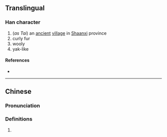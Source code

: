 {{character info}}
==Translingual==

===Han character===
{{Han char|rn=66|rad=攴|as=15|sn=19|four=47298|canj=JKMDO|ids=⿸𠩺來}}

# (''as Tai'') an [[ancient]] [[village]] in [[Shaanxi]] province
# curly fur
# wooly
# yak-like

====References====
* {{Han ref|kx=0476.180|dkj=13427|dj=0831.180|hdz=21479.190|uh=6584|ud=25988|bh=F248|bd=62024}}

----

==Chinese==
{{zh-forms}}

===Pronunciation===
{{zh-pron
|m=lí
|c=lei4
|mc=y
|oc=y
|ma=
|cat=
}}

===Definitions===
{{zh-hanzi}}

# {{rfdef|1=zh}}